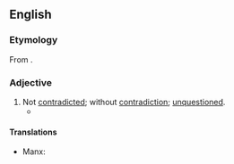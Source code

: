 ==English==

===Etymology===
From {{af|en|un-|contradicted}}.

===Adjective===
{{en-adj}}

# Not [[contradicted]]; without [[contradiction]]; [[unquestioned]].
#* {{quote-book|en|year=1831|author={{w|Letitia Elizabeth Landon}}|title=Romance and Reality|volume=3|page=174|text="Add to these, my lady," replied the traveller, laughing, "the privilege of telling my own stories after dinner '''uncontradicted'''."}}

====Translations====
{{trans-top|not contradicted}}
* Manx: {{t|gv|neuobbit}}
{{trans-mid}}
{{trans-bottom}}